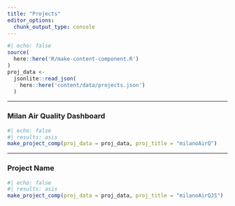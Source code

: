 ```yaml
---
title: "Projects"
editor_options: 
  chunk_output_type: console
---
```


```r
#| echo: false
source(
  here::here('R/make-content-component.R')
) 
proj_data <-
  jsonlite::read_json(
    here::here('content/data/projects.json')
  ) 
```

---

### Milan Air Quality Dashboard

```r
#| echo: false  
#| results: asis 
make_project_comp(proj_data = proj_data, proj_title = "milanoAirQ")
```

---

### Project Name {.project-card}

```r
#| echo: false  
#| results: asis 
make_project_comp(proj_data = proj_data, proj_title = "milanoAirQJS")
```
